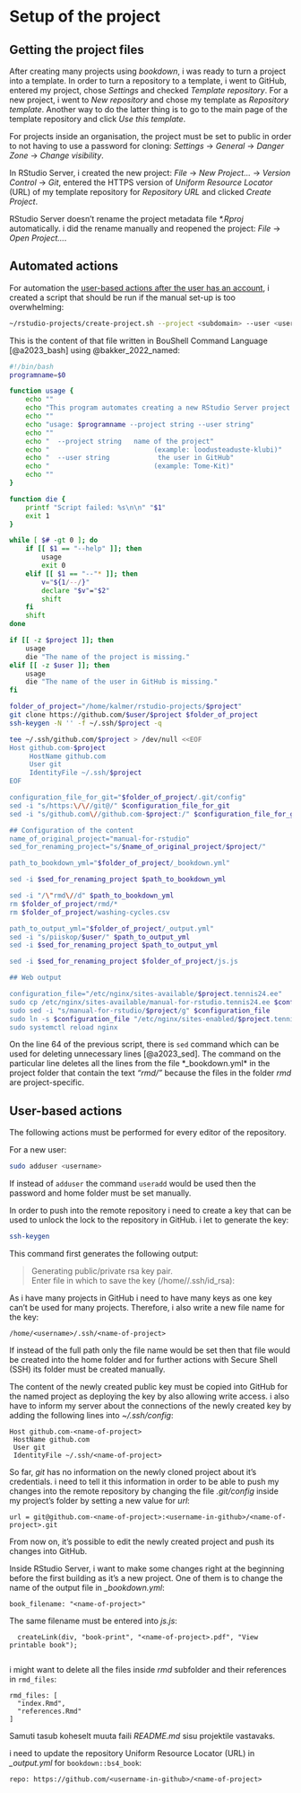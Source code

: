 # Setup of the project

## Getting the project files

After creating many projects using *bookdown*, i was ready to turn a project into a template. In order to turn a repository to a template, i went to GitHub, entered my project, chose *Settings* and checked *Template repository*. For a new project, i went to *New repository* and chose my template as *Repository template*. Another way to do the latter thing is to go to the main page of the template repository and click *Use this template*.

For projects inside an organisation, the project must be set to public in order to not having to use a password for cloning: *Settings* -> *General* -> *Danger Zone* -> *Change visibility*.

In RStudio Server, i created the new project: *File* -> *New Project…* -> *Version Control* -> *Git*, entered the HTTPS version of *Uniform Resource Locator* (URL) of my template repository for *Repository URL* and clicked *Create Project*.

RStudio Server doesn't rename the project metadata file *\*.Rproj* automatically. i did the rename manually and reopened the project: *File* -> *Open Project…*.

## Automated actions

For automation the [user-based actions after the user has an account](#user-based-actions-after-adding-user), i created a script that should be run if the manual set-up is too overwhelming:

```bash
~/rstudio-projects/create-project.sh --project <subdomain> --user <user>

```

This is the content of that file written in BouShell Command Language [@a2023_bash] using @bakker_2022_named:

```bash
#!/bin/bash
programname=$0

function usage {
    echo ""
    echo "This program automates creating a new RStudio Server project."
    echo ""
    echo "usage: $programname --project string --user string"
    echo ""
    echo "  --project string   name of the project"
    echo "                          (example: loodusteaduste-klubi)"
    echo "  --user string            the user in GitHub"
    echo "                          (example: Tome-Kit)"
    echo ""
}

function die {
    printf "Script failed: %s\n\n" "$1"
    exit 1
}

while [ $# -gt 0 ]; do
    if [[ $1 == "--help" ]]; then
        usage
        exit 0
    elif [[ $1 == "--"* ]]; then
        v="${1/--/}"
        declare "$v"="$2"
        shift
    fi
    shift
done

if [[ -z $project ]]; then
    usage
    die "The name of the project is missing."
elif [[ -z $user ]]; then
    usage
    die "The name of the user in GitHub is missing."
fi

folder_of_project="/home/kalmer/rstudio-projects/$project"
git clone https://github.com/$user/$project $folder_of_project
ssh-keygen -N '' -f ~/.ssh/$project -q

tee ~/.ssh/github.com/$project > /dev/null <<EOF                                                                                                                                                                                                                                
Host github.com-$project                                                                                                                                                                                                                                                        
     HostName github.com                                                                                                                                                                                                                                                        
     User git                                                                                                                                                                                                                                                                   
     IdentityFile ~/.ssh/$project                                                                                                                                                                                                                                               
EOF                                                                                                                                                                                                                                                                             

configuration_file_for_git="$folder_of_project/.git/config"
sed -i "s/https:\/\//git@/" $configuration_file_for_git
sed -i "s/github.com\//github.com-$project:/" $configuration_file_for_git

## Configuration of the content                                                                                                                                                                                                                                                 
name_of_original_project="manual-for-rstudio"
sed_for_renaming_project="s/$name_of_original_project/$project/"

path_to_bookdown_yml="$folder_of_project/_bookdown.yml"

sed -i $sed_for_renaming_project $path_to_bookdown_yml

sed -i "/\"rmd\//d" $path_to_bookdown_yml
rm $folder_of_project/rmd/*
rm $folder_of_project/washing-cycles.csv

path_to_output_yml="$folder_of_project/_output.yml"
sed -i "s/piiskop/$user/" $path_to_output_yml
sed -i $sed_for_renaming_project $path_to_output_yml

sed -i $sed_for_renaming_project $folder_of_project/js.js

## Web output                                                                                                                                                                                                                                                                   

configuration_file="/etc/nginx/sites-available/$project.tennis24.ee"
sudo cp /etc/nginx/sites-available/manual-for-rstudio.tennis24.ee $configuration_file
sudo sed -i "s/manual-for-rstudio/$project/g" $configuration_file
sudo ln -s $configuration_file "/etc/nginx/sites-enabled/$project.tennis24.ee"
sudo systemctl reload nginx

```

On the line 64 of the previous script, there is `sed` command which can be used for deleting unnecessary lines [@a2023_sed]. The command on the particular line deletes all the lines from the file *_bookdown.yml* in the project folder that contain the text *"rmd/"* because the files in the folder *rmd* are project-specific.

## User-based actions

The following actions must be performed for every editor of the repository.

For a new user:

```bash
sudo adduser <username>

```

If instead of `adduser` the command `useradd` would be used then the password and home folder must be set manually.

[]{#user-based-actions-after-adding-user}

In order to push into the remote repository i need to create a key that can be used to unlock the lock to the repository in GitHub. i let to generate the key:

```bash
ssh-keygen

```

This command first generates the following output:

> Generating public/private rsa key pair.  
> Enter file in which to save the key (/home/<username>/.ssh/id_rsa):

As i have many projects in GitHub i need to have many keys as one key can't be used for many projects. Therefore, i also write a new file name for the key:

```
/home/<username>/.ssh/<name-of-project>

```

If instead of the full path only the file name would be set then that file would be created into the home folder and for further actions with Secure Shell (SSH) its folder must be created manually.

The content of the newly created public key must be copied into GitHub for the named project as deploying the key by also allowing write access. i also have to inform my server about the connections of the newly created key by adding the following lines into *~/.ssh/config*:

```
Host github.com-<name-of-project>
 HostName github.com
 User git
 IdentityFile ~/.ssh/<name-of-project>

```

So far, *git* has no information on the newly cloned project about it's credentials. i need to tell it this information in order to be able to push my changes into the remote repository by changing the file *.git/config* inside my project's folder by setting a new value for *url*:

```
url = git@github.com-<name-of-project>:<username-in-github>/<name-of-project>.git

```

From now on, it's possible to edit the newly created project and push its changes into GitHub.

Inside RStudio Server, i want to make some changes right at the beginning before the first building as it's a new project. One of them is to change the name of the output file in *\_bookdown.yml*:

```
book_filename: "<name-of-project>" 

```

The same filename must be entered into *js.js*:

```verbatim
  createLink(div, "book-print", "<name-of-project>.pdf", "View printable book");


```

i might want to delete all the files inside *rmd* subfolder and their references in `rmd_files`:

```
rmd_files: [
  "index.Rmd",
  "references.Rmd"
]

```

Samuti tasub koheselt muuta faili *README.md* sisu projektile vastavaks.

i need to update the repository Uniform Resource Locator (URL) in *\_output.yml* for `bookdown::bs4_book`:

```
repo: https://github.com/<username-in-github>/<name-of-project>

```
